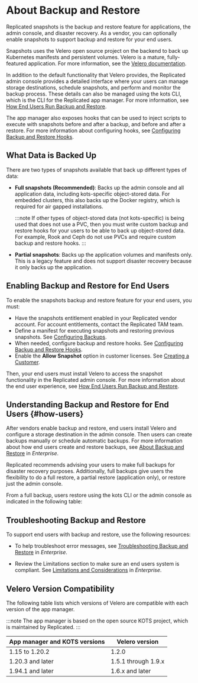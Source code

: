 
# About Backup and Restore

Replicated snapshots is the backup and restore feature for applications, the admin console, and disaster recovery. As a vendor, you can optionally enable snapshots to support backup and restore for your end users.

Snapshots uses the Velero open source project on the backend to back up Kubernetes manifests and persistent volumes. Velero is a mature, fully-featured application. For more information, see the [Velero documentation](https://velero.io/docs/).

In addition to the default functionality that Velero provides, the Replicated admin console provides a detailed interface where your users can manage storage destinations, schedule snapshots, and perform and monitor the backup process. These details can also be managed using the kots CLI, which is the CLI for the Replicated app manager. For more information, see [How End Users Run Backup and Restore](#how-users).

The app manager also exposes hooks that can be used to inject scripts to execute with snapshots before and after a backup, and before and after a restore. For more information about configuring hooks, see [Configuring Backup and Restore Hooks](snapshots-hooks).

## What Data is Backed Up

There are two types of snapshots available that back up different types of data:

* **Full snapshots (Recommended)**: Backs up the admin console and all application data, including kots-specific object-stored data. For embedded clusters, this also backs up the Docker registry, which is required for air gapped installations.

  :::note
  If other types of object-stored data (not kots-specific) is being used that does not use a PVC, then you must write custom backup and restore hooks for your users to be able to back up object-stored data. For example, Rook and Ceph do not use PVCs and require custom backup and restore hooks.
  :::

* **Partial snapshots**: Backs up the application volumes and manifests only. This is a legacy feature and does not support disaster recovery because it only backs up the application.

## Enabling Backup and Restore for End Users

To enable the snapshots backup and restore feature for your end users, you must:

- Have the snapshots entitlement enabled in your Replicated vendor account. For account entitlements, contact the Replicated TAM team.
- Define a manifest for executing snapshots and restoring previous snapshots. See [Configuring Backups](snapshots-configuring-backups).
- When needed, configure backup and restore hooks. See [Configuring Backup and Restore Hooks](snapshots-hooks).
- Enable the **Allow Snapshot** option in customer licenses. See [Creating a Customer](releases-creating-customer).

Then, your end users must install Velero to access the snapshot functionality in the Replicated admin console. For more information about the end user experience, see [How End Users Run Backup and Restore](#how-users).

## Understanding Backup and Restore for End Users {#how-users}

After vendors enable backup and restore, end users install Velero and configure a storage destination in the admin console. Then users can create backups manually or schedule automatic backups. For more information about how end users create and restore backups, see [About Backup and Restore](/enterprise/snapshots-understanding) in _Enterprise_.

Replicated recommends advising your users to make full backups for disaster recovery purposes. Additionally, full backups give users the flexibility to do a full restore, a partial restore (application only), or restore just the admin console.

From a full backup, users restore using the kots CLI or the admin console as indicated in the following table:

<RestoreTable/>

## Troubleshooting Backup and Restore

To support end users with backup and restore, use the following resources:

- To help troubleshoot error messages, see [Troubleshooting Backup and Restore](/enterprise/snapshots-troubleshooting-backup-restore) in _Enterprise_. 

- Review the Limitations section to make sure an end users system is compliant. See [Limitations and Considerations](/enterprise/snapshots-understanding#limitations-and-consoderations) in _Enterprise_.

## Velero Version Compatibility

The following table lists which versions of Velero are compatible with each version of the app manager.

:::note
The app manager is based on the open source KOTS project, which is maintained by Replicated.
:::

| App manager and KOTS versions | Velero version |
|------|-------------|
| 1.15 to 1.20.2 | 1.2.0 |
| 1.20.3 and later | 1.5.1 through 1.9.x |
| 1.94.1 and later | 1.6.x and later |